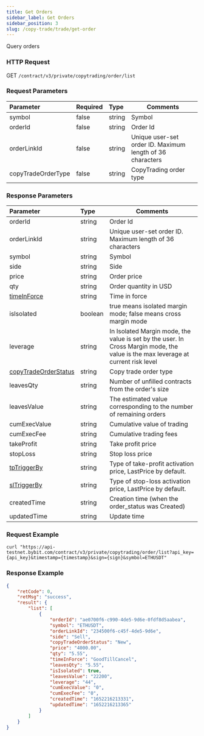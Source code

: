 ```yaml
---
title: Get Orders
sidebar_label: Get Orders
sidebar_position: 3
slug: /copy-trade/trade/get-order
---
```



Query orders

### HTTP Request
GET `/contract/v3/private/copytrading/order/list`

### Request Parameters
| Parameter | Required | Type | Comments|
|:----- |:-------|:-----|------ |
|symbol |false |string |Symbol |
|orderId |false |string |Order Id|
|orderLinkId |false |string |Unique user-set order ID. Maximum length of 36 characters|
|copyTradeOrderType |false |string |CopyTrading order type|

### Response Parameters
| Parameter | Type | Comments|
|:----- |:-----|----- |
|orderId |string |Order Id |
|orderLinkId |string |Unique user-set order ID. Maximum length of 36 characters  |
|symbol |string |Symbol |
|side |string |Side |
|price  |string |Order price |
|qty  |string |Order quantity in USD |
|[timeInForce](../enum#timeinforce) |string |Time in force  |
|isIsolated |boolean |true means isolated margin mode; false means cross margin mode |
|leverage |string |In Isolated Margin mode, the value is set by the user. In Cross Margin mode, the value is the max leverage at current risk level |
|[copyTradeOrderStatus](../enum#copytradeorderstatus) |string |Copy trade order type |
|leavesQty |string |Number of unfilled contracts from the order's size |
|leavesValue |string |The estimated value corresponding to the number of remaining orders |
|cumExecValue |string |Cumulative value of trading  |
|cumExecFee |string |Cumulative trading fees |
|takeProfit |string |Take profit price |
|stopLoss |string |Stop loss price |
|[tpTriggerBy](../enum#triggerby) |string |Type of take-profit activation price, LastPrice by default. |
|[slTriggerBy](../enum#triggerby) |string |Type of stop-loss activation price, LastPrice by default. |
|createdTime |string |Creation time (when the order_status was Created) |
|updatedTime |string |Update time |

### Request Example

```http
curl "https://api-testnet.bybit.com/contract/v3/private/copytrading/order/list?api_key={api_key}&timestamp={timestamp}&sign={sign}&symbol=ETHUSDT"
```

### Response Example

```json
{
    "retCode": 0,
    "retMsg": "success",
    "result": {
        "list": [
            {
                "orderId": "ae0700f6-c990-4de5-9d6e-0fdf8d5aabea",
                "symbol": "ETHUSDT",
                "orderLinkId": "234500f6-c45f-4de5-9d6e",
                "side": "Sell",
                "copyTradeOrderStatus": "New",
                "price": "4000.00",
                "qty": "5.55",
                "timeInForce": "GoodTillCancel",
                "leavesQty": "5.55",
                "isIsolated": true,
                "leavesValue": "22200",
                "leverage": "44",
                "cumExecValue": "0",
                "cumExecFee": "0",
                "createdTime": "1652216213331",
                "updatedTime": "1652216213365"
            }
        ]
    }
}
```
